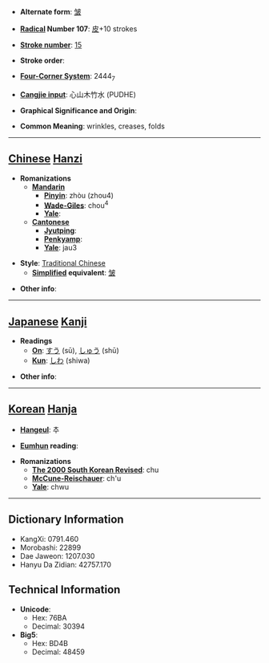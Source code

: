 * '''Alternate form''': [[皱]]

* '''[[Wiktionary:Chinese radical index| Radical]] Number 107''': [[Wiktionary:Chinese radical index 皮|皮]]+10 strokes

* '''[[Wiktionary:Chinese total strokes index|Stroke number]]''': [[Wiktionary:Chinese total strokes index 15|15]]

* '''Stroke order''': 

* '''[[Wiktionary:Chinese four corner index|Four-Corner System]]''': 2444<sub>7</sub>

* '''[[Wiktionary:Chinese Cangjie index|Cangjie input]]''': 心山木竹水 (PUDHE)

* '''Graphical Significance and Origin''': 

* '''Common Meaning''': wrinkles, creases, folds

----

== [[Chinese]] [[Hanzi]] ==

* '''Romanizations'''
** '''[[Mandarin]]'''
*** '''[[Pinyin]]''': zhòu (zhou4)
*** '''[[Wade-Giles]]''': chou<sup>4</sup>
*** '''[[Yale]]''': 
** '''[[Cantonese]]'''
*** '''[[Jyutping]]''':
*** '''[[Penkyamp]]''': 
*** '''[[Yale]]''': jau3

* '''Style''': [[Traditional Chinese]] 
** '''[[Simplified Chinese|Simplified]] equivalent''': [[皱]]

* '''Other info''': 

----

== [[Japanese]] [[Kanji]] ==

* '''Readings'''
** '''[[On]]''': [[すう]] (sū), [[しゅう]] (shū)
** '''[[Kun]]''': [[しわ]] (shiwa)

* '''Other info''':  

----

== [[Korean]] [[Hanja]] ==

* '''[[Hangeul]]''': 추

* '''[[Eumhun]] reading''': 

* '''Romanizations'''
** '''[[The 2000 South Korean Revised Romanization|The 2000 South Korean Revised]]''': chu
** '''[[McCune-Reischauer]]''': ch'u
** '''[[Yale]]''': chwu

----

== Dictionary Information ==

* KangXi: 0791.460
* Morobashi: 22899
* Dae Jaweon: 1207.030
* Hanyu Da Zidian: 42757.170

== Technical Information ==

* '''Unicode''':
** Hex: 76BA
** Decimal: 30394
* '''Big5''':
** Hex: BD4B
** Decimal: 48459